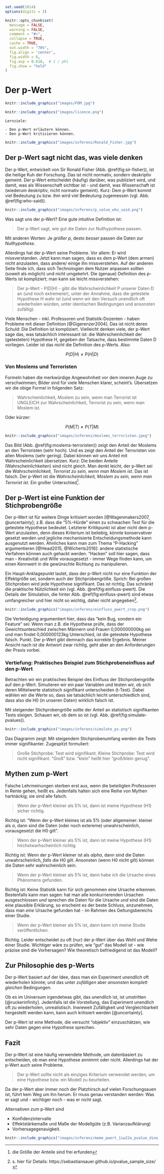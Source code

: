 ```r
set.seed(1014)
options(digits = 3)

knitr::opts_chunk$set(
  message = FALSE,
  warning = FALSE,
  comment = "#>",
  collapse = TRUE,
  cache = TRUE,
  out.width = "70%",
  fig.align = 'center',
  fig.width = 6,
  fig.asp = 0.618,  # 1 / phi
  fig.show = "hold"
)

```

# Der p-Wert


```r
knitr::include_graphics("images/FOM.jpg")
```

```r
knitr::include_graphics("images/licence.png")
```



```block2
Lernziele:

- Den p-Wert erläutern können.
- Den p-Wert kritisieren können.

```



```r
knitr::include_graphics("images/inferenz/Ronald_Fisher.jpg")
```

## Der p-Wert sagt nicht das, was viele denken


Der p-Wert\index{p-Wert}, entwickelt von Sir Ronald Fisher (Abb. \@ref(fig:sir-fisher)), ist die heilige Kuh der Forschung. Das ist nicht normativ, sondern deskriptiv gemeint. Der p-Wert entscheidet (häufig) darüber, was publiziert wird, und damit, was als Wissenschaft sichtbar ist - und damit, was Wissenschaft ist (wiederum deskriptiv, nicht normativ gemeint). Kurz: Dem p-Wert kommt viel Bedeutung zu bzw. ihm wird viel Bedeutung zugemessen (vgl. Abb. \@ref(fig:who-said)). 


```r
knitr::include_graphics("images/inferenz/p_value_who_said.png")
```


Was sagt uns der p-Wert? Eine gute intuitive Definition ist:

>    Der p-Wert sagt, wie gut die Daten zur Nullhypothese passen.


Mit anderen Worten: Je *größer p*, desto *besser* passen die Daten zur *Nullhypothese*.

Allerdings hat der p-Wert seine Probleme. Vor allem: Er wird missverstanden. Jetzt kann man sagen, dass es dem p-Wert (dem armen) nicht anzulasten, dass andere/ einige ihn missverstehen. Auf der anderen Seite finde ich, dass sich Technologien dem Nutzer anpassen sollten (soweit als möglich) und nicht umgekehrt. Die (genaue) Definition des p-Werts ist kompliziert; man kann sie leicht missverstehen:

> Der p-Wert - P(D|H) - gibt die Wahrscheinlichkeit P unserer Daten D an (und noch extremerer), unter der Annahme, dass die getestete Hypothese H wahr ist (und wenn wir den Versuch unendlich oft wiederholen würden, unter identischen Bedingungen und ansonsten zufällig).

Viele Menschen - inkl. Professoren und Statistik-Dozenten - haben Probleme mit dieser Definition [@Gigerenzer2004]. Das ist nicht deren Schuld: Die Definition ist kompliziert. Vielleicht denken viele, der p-Wert sage das, was tatsächlich interessant ist: die Wahrscheinlichkeit der (getesteten) Hypothese H, gegeben der Tatsache, dass bestimmte Daten D vorliegen. Leider ist das *nicht* die Definition des p-Werts. Also:

$$ P(D|H) \ne P(H|D) $$

### Von Moslems und Terroristen

Formeln haben die merkwürdige Angewohnheit vor dem inneren Auge zu verschwimmen; Bilder sind für viele Menschen klarer, scheint's. Übersetzen wir die obige Formel in folgenden Satz:

>   Wahrscheinlichkeit, Moslem zu sein, wenn man Terrorist ist UNGLEICH zur 
Wahrscheinlichkeit, Terrorist zu sein, wenn man Moslem ist.


Oder kürzer:


$$ P(M|T) \ne P(T|M) $$




```r
knitr::include_graphics("images/inferenz/moslems_terroristen.jpeg")
```


Das Bild (Abb. \@ref(fig:moslems-terroristen)) zeigt den Anteil der Moslems an den Terroristen (sehr hoch). Und es zeigt den Anteil der Terroristen von allen Moslems (sehr gering). Dabei können wir uns Anteil mit Wahrscheinlichkeit übersetzen. Kurz: Die beiden Anteile (Wahrscheinlichkeiten) sind nicht gleich. Man denkt leicht, der p-Wert sei die *Wahrscheinlichkeit, Terrorist zu sein, wenn man Moslem ist*. Das ist falsch. Der p-Wert ist die *Wahrscheinlichkeit, Moslem zu sein, wenn man Terrorist ist*. Ein großer Unterschied^[die Größe der Anteile sind frei erfunden].


## Der p-Wert ist eine Funktion der Stichprobengröße

Der p-Wert ist für weitere Dinge kritisiert worden [@Wagenmakers2007, @uncertainty]; z.B. dass die "5%-Hürde" einen zu schwachen Test für die getestete Hypothese bedeutet. Letzterer Kritikpunkt ist aber nicht dem p-Wert anzulasten, denn dieses Kriterium ist beliebig, könnte konservativer gesetzt werden und jegliche mechanisierte Entscheidungsmethode kann ausgenutzt werden. Ähnliches kann man zum Thema "P-Hacking" argumentieren [@Head2015, @Wicherts2016]: andere statistische Verfahren können auch gehackt werden. "Hacken" soll hier sagen, dass man - Kreativität und Wille vorausgesetzt - immer Wege finden kann, um einen Kennwert in die gewünschte Richtung zu manipulieren.

Ein Haupt-Anklagepunkt lautet, dass der p-Wert nicht nur eine Funktion der Effektgröße sei, sondern auch der Stichprobengröße. Sprich: Bei großen Stichproben wird jede Hypothese signifikant. Das ist richtig. Das schränkt die praktische Nützlichkeit ein (vgl. Abb. \@ref(fig:einfluss-pwert). Die Details der Simulation, die hinter Abb. \@ref(fig:einfluss-pwert) sind etwas umfangreicher und hier nicht so wichtig, daher nicht angegeben^[s. hier für Details: https://sebastiansauer.github.io/pvalue_sample_size/].

```r

knitr::include_graphics("images/inferenz/einfluss_pwert_crop.png")
```


Die Verteidigung argumentiert hier, dass das "kein Bug, sondern ein Feature" sei: Wenn man z.B. die Hypothese prüfe, dass der Gewichtsunteschied zwischen Männern und Frauen 0,000000000kg sei und man findet 0,000000123kg Unterschied, ist die getestete Hypothese falsch. Punkt. Der p-Wert gibt demnach das korrekte Ergebnis. Meiner Ansicht nach ist die Antwort zwar richtig, geht aber an den Anforderungen der Praxis vorbei.

### Vertiefung: Praktisches Beispiel zum Stichprobeneinfluss auf den p-Wert

Betrachten wir ein praktisches Beispiel des Einfluss der Stichprobengröße auf den p-Wert. Simulieren wir ein paar Variablen und testen wir, ob sich deren Mittelwerte statistisch signifikant unterscheiden (t-Test). Dabei wählen wir die Werte so, dass sie tatsächlich leicht unterschiedlich sind, dass also die H0 (in unseren Daten) wirklich falsch ist.

Mit steigender Stichprobengröße sollte der Anteil an statistisch signifikanten Tests steigen. Schauen wir, ob dem so ist (vgl. Abb. \@ref(fig:simulate-pvalues)).

```r

knitr::include_graphics("images/inferenz/simulate_ps.png")

```

Das Diagramm zeigt: Mit steigendem Stichprobenumfang werden die Tests immer signifikanter. Zugespitzt formuliert:

>    Große Stichprobe: Test wird signifikant. Kleine Stichprobe: Test wird nicht signifikant. "Groß" bzw. "klein" heißt hier "groß/klein genug".


## Mythen zum p-Wert

Falsche Lehrmeinungen sterben erst aus, wenn die beteiligten Professoren in Rente gehen, heißt es. Jedenfalls halten sich eine Reihe von Mythen hartnäckig; sie sind alle falsch.


>    Wenn der p-Wert kleiner als 5% ist, dann ist meine Hypothese (H1) sicher richtig.

Richtig ist: "Wenn der p-Wert kleines ist als 5% (oder allgemeiner: kleiner als $\alpha$, dann sind die Daten (oder noch extereme) unwahrscheinlich, vorausgesetzt die H0 gilt".

>    Wenn der p-Wert kleiner als 5% ist, dann ist meine Hypothese (H1) höchstwarhscheinlich richtig.

Richtig ist: Wenn der p-Wert kleiner ist als $alpha$, dann sind die Daten unwahrscheinlich, *falls* die H0 gilt. Ansonsten (wenn H0 nicht gilt) können die Daten sehr wahrscheinlich sein.

>    Wenn der p-Wert kleiner als 5% ist, dann habe ich die Ursache eines Phänomens gefunden.

Richtig ist: Keine Statistik kann für sich genommen eine Ursache erkennen. Bestenfalls kann man sagen: hat man alle konkurrierenden Ursachen ausgeschlossen *und* sprechen die Daten für die Ursache *und* sind die Daten eine plausible Erklärung, so erscheint es der beste Schluss, anzunehmen, dass man *eine* Ursache gefunden hat - im Rahmen des Geltungsbereichs einer Studie.

>    Wenn der p-Wert kleiner als 5% ist, dann kann ich meine Studie veröffentlichen.

Richtig. Leider entscheidet zu oft (nur) der p-Wert über das Wohl und Wehe einer Studie. Wichtiger wäre zu prüfen, wie "gut" das Modell ist - wie präzise sind die Vorhersagen? Wie theoretisch befriedigend ist das Modell?


## Zur Philosophie des p-Werts

Der p-Wert basiert auf der Idee, dass man ein Experiment *unendlich* oft wiederholen könnte; und das unter *zufälligen* aber *ansonsten komplett gleichen* Bedingungen.

Ob es im Universum irgendetwas gibt, das unendlich ist, ist umstritten [@ruckerinfinity]. Jedenfalls ist die Vorstellung, das Experiment unendlich oft zu wiederholen, unrealistisch. Inwieweit Zufälligkeit und Vergleichbarkeit hergestellt werden kann, kann auch kritisiert werden [@uncertainty].

Der p-Wert ist eine Methode, die versucht "objektiv" einzuschätzen, wie sehr Daten gegen eine Hypothese sprechen. 



## Fazit

Der p-Wert ist eine häufig verwendete Methode, um datenbasiert zu entscheiden, ob man eine Hypothese annimmt oder nicht. Allerdings hat der p-Wert auch seine Probleme. 

>   Der p-Wert sollte nicht als einziges Kriterium verwendet werden, um eine Hypothese bzw. ein Modell zu beurteilen.


Da der p-Wert aber immer noch der Platzhirsch auf vielen Forschungsauen ist, führt kein Weg um ihn herum. Er muss genau verstanden werden: Was er sagt und - wichtiger noch - was er nicht sagt.

Alternativen zum p-Wert sind

- Konfidenzintervalle
- Effektstärkemaße und Maße der Modellgüte (z.B. Varianzaufklärung)
- Vorhersagegenauigkeit.






```r
knitr::include_graphics("images/inferenz/meme_pwert_1iw22a_pvalue_dino.jpg")
```


